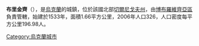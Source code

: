 {{coord|50|36|25|N|31|31|26|E|scale:100000|display=title}}

'''布里金齊'''（{{lang-uk|Бригинці}}），是[[烏克蘭|烏克蘭]]的城鎮，位於該國北部[[切爾尼戈夫州|切爾尼戈夫州]]，由[[博布羅維齊亞區|博布羅維齊亞區]]負責管轄，始建於1533年，面積1.66平方公里，2006年人口326，人口密度每平方公里196.98人。

{{Ukraine-geo-stub}}
[[Category:烏克蘭城市|Category:烏克蘭城市]]
